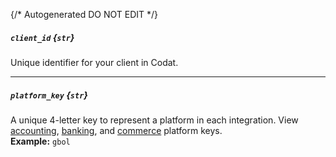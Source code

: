 {/* Autogenerated DO NOT EDIT  */}
##### `client_id` *{`str`}*
Unique identifier for your client in Codat.

---
##### `platform_key` *{`str`}*
A unique 4\-letter key to represent a platform in each integration. View [accounting](https://docs.codat.io/integrations/accounting/overview\#platform\-keys), [banking](https://docs.codat.io/integrations/banking/overview\#platform\-keys), and [commerce](https://docs.codat.io/integrations/commerce/overview\#platform\-keys) platform keys.
<br/>
**Example:** `gbol`


